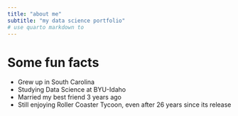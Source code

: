 ```yaml
---
title: "about me"
subtitle: "my data science portfolio"
# use quarto markdown to 
---
```


# Some fun facts
<!-- ![Me and my amazing wife!](meandkatie.png) -->

- Grew up in South Carolina
- Studying Data Science at BYU-Idaho
- Married my best friend 3 years ago
- Still enjoying Roller Coaster Tycoon, even after 26 years since its release

<!-- [MarkDown Basics](https://quarto.org/docs/authoring/markdown-basics.html#links-images) -->
